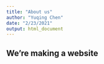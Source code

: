 ```yaml
---
title: "About us"
author: "Yuqing Chen"
date: "2/23/2021"
output: html_document
---
```


## We're making a website